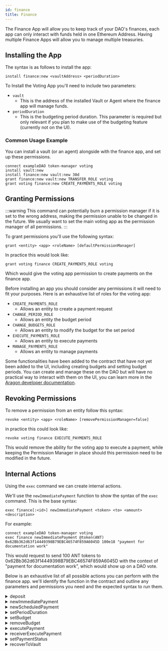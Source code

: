 ```yaml
---
id: finance
title: Finance
---
```


The Finance App will allow you to keep track of your DAO's finances, each app can only interact with funds held in one Ethereum Address. Having multiple Finance Apps will allow you to manage multiple treasuries.


## Installing the App


The syntax is as follows to install the app:

```
install finance:new <vaultAddress> <periodDuration>
```

To Install the Voting App you'll need to include two parameters:
 - `vault`
    - This is the address of the installed Vault or Agent where the finance app will manage funds.
 - `periodDuration`
    - This is the budgeting period duration. This parameter is required but only relevant if you plan to make use of the budgeting feature (currently not on the UI).


### Common Usage Example

You can install a vault (or an agent) alongside with the finance app, and set up these permissions.
```
connect exampleDAO token-manager voting
install vault:new
install finance:new vault:new 30d
grant finance:new vault:new TRANSFER_ROLE voting
grant voting finance:new CREATE_PAYMENTS_ROLE voting
```

## Granting Permissions

:::warning
This command can potentially burn a permission manager if it is set to the wrong address, making the permission unable to be changed in the future. We usually want to set the main voting app as the permission manager of all permissions.
:::

To grant permissions you'll use the following syntax:

```
grant <entity> <app> <roleName> [defaultPermissionManager]
```

In practice this would look like:

```
grant voting finance CREATE_PAYMENTS_ROLE voting
````

Which would give the voting app permission to create payments on the finance app.

Before installing an app you should consider any permissions it will need to fit your purposes. Here is an exhaustive list of roles for the voting app:

- `CREATE_PAYMENTS_ROLE`
    - Allows an entity to create a payment request
- `CHANGE_PERIOD_ROLE`
    - Allows an entity the budget period
- `CHANGE_BUDGETS_ROLE`
    - Allows an entity to modify the budget for the set period
- `EXECUTE_PAYMENTS_ROLE`
    - Allows an entity to execute payments
- `MANAGE_PAYMENTS_ROLE`
    - Allows an entity to manage payments

<TypesOfEntities />

Some functionalities have been added to the contract that have not yet been added to the UI, including creating budgets and setting budget periods. You can create and manage these on the DAO but will have no practical way to interact with them on the UI, you can learn more in the [Aragon developer documentation](https://hack.aragon.org/docs/guides-custom-deploy#adding-a-vault-and-finance-instance).

## Revoking Permissions

To remove a permission from an entity follow this syntax:

```
revoke <entity> <app> <roleName> [removePermissionManager=false]
```

in practice this could look like:

```
revoke voting finance EXECUTE_PAYMENTS_ROLE
```

This would remove the ability for the voting app to execute a payment, while keeping the Permission Manager in place should this permission need to be modified in the future.

## Internal Actions

Using the `exec` command we can create internal actions.

We'll use the `newImmediatePayment` function to show the syntax of the `exec` command. This is the base syntax:

```
exec finance[:<id>] newImmediatePayment <token> <to> <amount> <description>
```

For example:

```
connect exampleDAO token-manager voting
exec finance newImmediatePayment @token(ANT) 0x62Bb362d63f14449398B79EBC46574F859A6045D 100e18 "payment for documentation work"
```

This would request to send 100 ANT tokens to 0x62Bb362d63f14449398B79EBC46574F859A6045D with the context of "payment for documentation work", which would show up on a DAO vote.

Below is an exhaustive list of all possible actions you can perform with the finance app. we'll identify the function in the contract and outline any parameters and permissions you need and the expected syntax to run them.

<details><summary>deposit</summary>

This will deposit approved ERC20 or ETH tokens into the vault managed by the finance app.

#### Parameters

- `token` - The address of the token that you wish to deposit. (address)
- `amount` - The amount of tokens you wish to deposit. **Take note of the token's decimal precision**. (uint256)
- `reference` - The reason for the deposit. (string)

#### Permissions

No additional permissions are needed to perform this function.

#### Syntax

`exec finance deposit <token> <amount> <reference>`

</details>

<details><summary>newImmediatePayment</summary>

This will create a new payment submission, requesting tokens held in the finance app's specified vault.

#### Parameters

- `token` - The address of the token you are requesting payment of. (address)
- `receiver` - The address of the entity that will receive the tokens. (address)
- `amount` - The amount of tokens being requested. **Take note of the token's decimal precision**. (uint256)
- `reference` - The reason for the deposit. (string)

#### Permissions

The entity creating the action will need the `CREATE_PAYMENTS_ROLE` role.

#### Syntax

`exec finance newImmediatePayment <token> <receiver> <amount> <reference>`


</details>

<details><summary>newScheduledPayment</summary>

Sets up a recurring payment scheduled for a specified amount of time, at set intervals with a specified token.

#### Parameters

- `token` - The address of the token you are requesting payment of. (address)
- `receiver` - The address of the entity that will receive the tokens. (address)
- `amount` - The amount of tokens being requested. **Take note of the token's decimal precision**. (uint256)
- `initialPaymentTime` - The timestamp of when the first payment is created. (unint64)
- `interval` - The amount of time that passes between one payment to the next. (uint64)
- `maxExecutions` - The maximum instances a payment can be executed. (uint64)
- `reference` - The reason for the deposit. (string)

#### Permissions

The entity creating the action will need the `CREATE_PAYMENTS_ROLE` role.

#### Syntax

`exec finance newImmediatePayment <token> <receiver> <amount> <initialPaymentTime> <interval> <maxExecutions> <reference>`


</details>

<details><summary>setPeriodDuration</summary>

Changes the accounting period duration, used for establishing periodic budgets.

#### Parameters

- `periodDuration` - The amount of time you want to change the budget duration to. (uint64)

#### Permissions

The entity creating the action will need the `CHANGE_PERIOD_ROLE` role.

#### Syntax

`exec finance setPeriodDuration <periodDuration>`


</details>

<details><summary>setBudget</summary>

This will establish a budget, setting a cap on the amount of a specified token that can be paid out in each period.

#### Parameters

- `token` - The address of the token you wish to set a budget for.
- `amount` - The maximum amount of specified tokens that can be paid out within the budget.

#### Permissions

The entity creating the action will need the `CHANGE_BUDGETS_ROLE` role.

#### Syntax

`exec finance setBudget <token> <amount>`


</details>

<details><summary>removeBudget</summary>

Removes any set budget for the specified token.

#### Parameters

- `token` - The address of the token you wish to remove a budget for.

#### Permissions

The entity creating the action will need the `CHANGE_BUDGETS_ROLE` role.

#### Syntax

`exec finance removeBudget <token> <amount>`


</details>

<details><summary>executePayment</summary>

Execute a pending payment.

#### Parameters

- `paymentId` - The numerical identifier of the pending payment. (uint256)

#### Permissions

The entity that will execute the payment needs the `EXECUTE_PAYMENTS_ROLE` role.

#### Syntax

`exec finance executePayment <paymentId>`


</details>

<details><summary>receiverExecutePayment</summary>

This allows the receipient of the payment to execute it without needing the `EXECUTE_PAYMENTS_ROLE`.

#### Parameters

- `paymentId` - The numerical identifier of the pending payment. (uint256)

#### Permissions

There are no permissions needed to execute this function, except that the caller must be the payment recipient address.

#### Syntax

`exec finance receiverExecutePayment <paymentId>`


</details>

<details><summary>setPaymentStatus</summary>

Can activate or disable an established payment.

#### Parameters

- `paymentId` - The numerical identifier of the payment you wish to change the status of. (uint256)
- `active` - Whether to change the payment status to active (true) or disabled (false). (boolean)

#### Permissions

The entity that wishes to change the status of a payment will need the `MANAGE_PAYMENTS_ROLE` role.

#### Syntax

`exec finance setPaymentStatus <paymentId> <active>`


</details>

<details><summary>recoverToVault</summary>

Sends the full holdings of a specified token that is held by this contract the vault/agent. This is in case tokens are mistakenly sent to this contract.

#### Parameters

- `token` - The address of the token you wish to recover to the vault.

#### Permissions

No permissions are needed to perform this function.

#### Syntax

`exec finance recoverToVault <token>`

</details>
